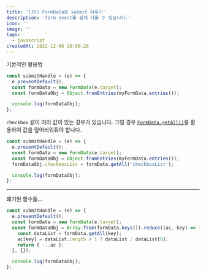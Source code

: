 ```yaml
---
title: '(JS) FormData로 submit 다루기'
description: 'form event를 쉽게 다룰 수 있습니다.'
icon: ''
image: ''
tags:
  - javascript
createdAt: 2022-12-06 20:00:26
---
```


기본적인 활용법

```js
const submitHandle = (e) => {
  e.preventDefault();
  const formData = new FormData(e.target);
  const formDataObj = Object.fromEntries(myFormData.entries());

  console.log(formDataObj);
};
```

`checkbox` 같이 여러 값이 있는 경우가 있습니다.
그럴 경우 [`FormData.getAll()`](https://developer.mozilla.org/en-US/docs/Web/API/FormData/getAll)를 활용하여 값을 덮어씌워줘야 합니다.

```js
const submitHandle = (e) => {
  e.preventDefault();
  const formData = new FormData(e.target);
  const formDataObj = Object.fromEntries(myFormData.entries());
  formDataObj.checkboxList = formData.getAll('checkboxList');

  console.log(formDataObj);
};
```

---

폐기된 함수들...

```js
const submitHandle = (e) => {
  e.preventDefault();
  const formData = new FormData(e.target);
  const formDataObj = Array.from(formData.keys()).reduce((ac, key) => {
    const dataList = formData.getAll(key);
    ac[key] = dataList.length > 1 ? dataList : dataList[0];
    return { ...ac };
  }, {});

  console.log(formDataObj);
};
```